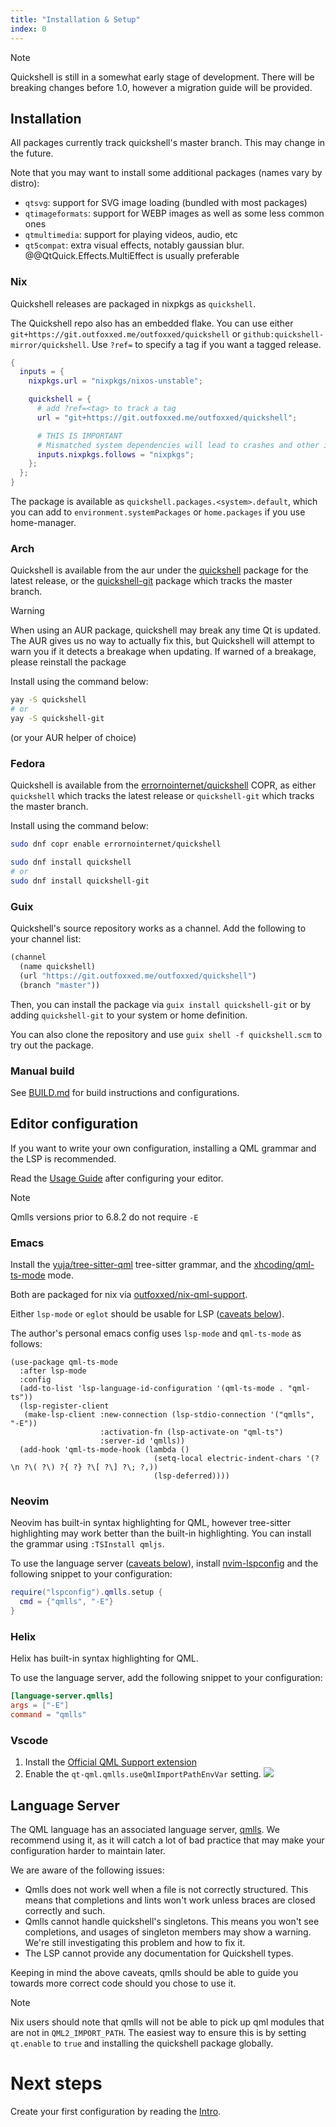 ```yaml
---
title: "Installation & Setup"
index: 0
---
```

> [!NOTE]
> Quickshell is still in a somewhat early stage of development.
> There will be breaking changes before 1.0, however a migration guide will be provided.

## Installation

All packages currently track quickshell's master branch. This may change in the future.

Note that you may want to install some additional packages (names vary by distro):
- `qtsvg`: support for SVG image loading (bundled with most packages)
- `qtimageformats`: support for WEBP images as well as some less common ones
- `qtmultimedia`: support for playing videos, audio, etc
- `qt5compat`: extra visual effects, notably gaussian blur. @@QtQuick.Effects.MultiEffect is usually preferable

### Nix
Quickshell releases are packaged in nixpkgs as `quickshell`.

The Quickshell repo also has an embedded flake.
You can use either `git+https://git.outfoxxed.me/outfoxxed/quickshell`
or `github:quickshell-mirror/quickshell`. Use `?ref=` to specify a tag
if you want a tagged release.

```nix
{
  inputs = {
    nixpkgs.url = "nixpkgs/nixos-unstable";

    quickshell = {
      # add ?ref=<tag> to track a tag
      url = "git+https://git.outfoxxed.me/outfoxxed/quickshell";

      # THIS IS IMPORTANT
      # Mismatched system dependencies will lead to crashes and other issues.
      inputs.nixpkgs.follows = "nixpkgs";
    };
  };
}
```

The package is available as `quickshell.packages.<system>.default`, which you can add to
`environment.systemPackages` or `home.packages` if you use home-manager.

### Arch
Quickshell is available from the aur under
the [quickshell](https://aur.archlinux.org/packages/quickshell) package for the latest release,
or the [quickshell-git](https://aur.archlinux.org/packages/quickshell-git) package
which tracks the master branch.

> [!WARNING]
> When using an AUR package, quickshell may break any time Qt is updated.
> The AUR gives us no way to actually fix this, but Quickshell will attempt to
> warn you if it detects a breakage when updating. If warned of a breakage,
> please reinstall the package

Install using the command below:
```sh
yay -S quickshell
# or
yay -S quickshell-git
```
(or your AUR helper of choice)

### Fedora
Quickshell is available from the [errornointernet/quickshell] COPR, as either
`quickshell` which tracks the latest release or `quickshell-git` which tracks
the master branch.

[errornointernet/quickshell]: https://copr.fedorainfracloud.org/coprs/errornointernet/quickshell

Install using the command below:
```sh
sudo dnf copr enable errornointernet/quickshell

sudo dnf install quickshell
# or
sudo dnf install quickshell-git
```

### Guix
Quickshell's source repository works as a channel. Add the following to your channel list:

```scheme
(channel
  (name quickshell)
  (url "https://git.outfoxxed.me/outfoxxed/quickshell")
  (branch "master"))
```

Then, you can install the package via `guix install quickshell-git` or by adding `quickshell-git` to your system or home definition.

You can also clone the repository and use `guix shell -f quickshell.scm` to try out the package.

### Manual build
See [BUILD.md](https://git.outfoxxed.me/quickshell/quickshell/src/branch/master/BUILD.md)
for build instructions and configurations.

## Editor configuration
If you want to write your own configuration, installing a QML grammar and the LSP is recommended.

Read the [Usage Guide](/docs/guide) after configuring your editor.

> [!NOTE]
> Qmlls versions prior to 6.8.2 do not require `-E`

### Emacs
Install the [yuja/tree-sitter-qml](https://github.com/yuja/tree-sitter-qmljs) tree-sitter grammar,
and the [xhcoding/qml-ts-mode](https://github.com/xhcoding/qml-ts-mode) mode.

Both are packaged for nix via [outfoxxed/nix-qml-support](https://git.outfoxxed.me/outfoxxed/nix-qml-support).

Either `lsp-mode` or `eglot` should be usable for LSP ([caveats below](#language-server)).

The author's personal emacs config uses `lsp-mode` and `qml-ts-mode` as follows:
```elisp
(use-package qml-ts-mode
  :after lsp-mode
  :config
  (add-to-list 'lsp-language-id-configuration '(qml-ts-mode . "qml-ts"))
  (lsp-register-client
   (make-lsp-client :new-connection (lsp-stdio-connection '("qmlls", "-E"))
                    :activation-fn (lsp-activate-on "qml-ts")
                    :server-id 'qmlls))
  (add-hook 'qml-ts-mode-hook (lambda ()
                                (setq-local electric-indent-chars '(?\n ?\( ?\) ?{ ?} ?\[ ?\] ?\; ?,))
                                (lsp-deferred))))
```

### Neovim
Neovim has built-in syntax highlighting for QML, however tree-sitter highlighting
may work better than the built-in highlighting. You can install the grammar
using `:TSInstall qmljs`.

To use the language server ([caveats below](#language-server)),
install [nvim-lspconfig](https://github.com/neovim/nvim-lspconfig)
and the following snippet to your configuration:

```lua
require("lspconfig").qmlls.setup {
  cmd = {"qmlls", "-E"}
}
```

### Helix
Helix has built-in syntax highlighting for QML.

To use the language server, add the following snippet to your configuration:

```toml
[language-server.qmlls]
args = ["-E"]
command = "qmlls"
```

### Vscode
1. Install the [Official QML Support extension]
2. Enable the `qt-qml.qmlls.useQmlImportPathEnvVar` setting.
![](/assets/images/vscode-qml-env.png)

[Official QML Support extension]: https://marketplace.visualstudio.com/items?itemName=TheQtCompany.qt-qml

## Language Server
The QML language has an associated language server,
[qmlls](https://doc.qt.io/qt-6/qtqml-tooling-qmlls.html).
We recommend using it, as it will catch a lot of bad practice that may
make your configuration harder to maintain later.

We are aware of the following issues:
- Qmlls does not work well when a file is not correctly structured.
  This means that completions and lints won't work unless braces are closed
  correctly and such.
- Qmlls cannot handle quickshell's singletons. This means you won't see
  completions, and usages of singleton members may show a warning.
  We're still investigating this problem and how to fix it.
- The LSP cannot provide any documentation for Quickshell types.

Keeping in mind the above caveats, qmlls should be able to guide you towards
more correct code should you chose to use it.

> [!NOTE]
> Nix users should note that qmlls will not be able to pick up qml modules
> that are not in `QML2_IMPORT_PATH`. The easiest way to ensure this is by setting
> `qt.enable` to `true` and installing the quickshell package globally.

# Next steps

Create your first configuration by reading the [Intro](/docs/configuration/intro).
